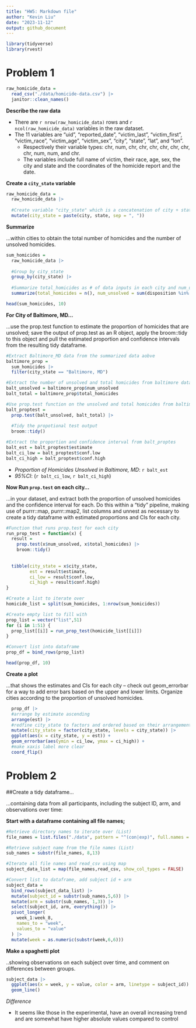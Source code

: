 ```yaml
---
title: "HW5: Markdown file"
author: "Kevin Liu"
date: "2023-11-12"
output: github_document
---
```


```r
library(tidyverse)
library(rvest)
```

# Problem 1

```r
raw_homicide_data =
  read_csv("./data/homicide-data.csv") |> 
  janitor::clean_names()
```

__Describe the raw data__

* There are `r nrow(raw_homicide_data)` rows and `r ncol(raw_homicide_data)` variables in the raw dataset.
* The 11 variables are "uid", "reported_date", "victim_last", "victim_first", "victim_race", "victim_age", "victim_sex", "city", "state", "lat", and "lon".
  * Respectively their variable types: chr, num, chr, chr, chr, chr, chr, chr, chr, num, num, and chr. 
  * The variables include full name of victim, their race, age, sex, the city and state and the coordinates of the homicide report and the date.

__Create a `city_state` variable__

```r
raw_homicide_data = 
  raw_homicide_data |> 
  
  #Create variable "city_state" which is a concatenation of city + state separated by , .
  mutate(city_state = paste(city, state, sep = ", "))
```

__Summarize__ 

...within cities to obtain the total number of homicides and the number of unsolved homicides.

```r
sum_homicides =
  raw_homicide_data |> 
  
  #Group by city_state 
  group_by(city_state) |> 
  
  #Summarize total_homicides as # of data inputs in each city and num_unsolved the # of data with "Closed without arrest" and "Open/No arrest" as the string value for disposition
  summarize(total_homicides = n(), num_unsolved = sum(disposition %in% c("Closed without arrest", "Open/No arrest"))) 

head(sum_homicides, 10)
```

__For City of Baltimore, MD...__

...use the prop.test function to estimate the proportion of homicides that are unsolved; save the output of prop.test as an R object, apply the broom::tidy to this object and pull the estimated proportion and confidence intervals from the resulting tidy dataframe.

```r
#Extract Baltimore_MD data from the summarized data aobve
baltimore_prop = 
  sum_homicides |> 
  filter(city_state == "Baltimore, MD")

#Extract the number of unsolved and total homicides from baltimore dataset
balt_unsolved = baltimore_prop$num_unsolved
balt_total = baltimore_prop$total_homicides

#Use prop.test function on the unsolved and total homicides from baltimore
balt_proptest = 
  prop.test(balt_unsolved, balt_total) |> 
  
  #Tidy the propotional test output
  broom::tidy()

#Extract the proportion and confidence interval from balt_proptes
balt_est = balt_proptest$estimate
balt_ci_low = balt_proptest$conf.low
balt_ci_high = balt_proptest$conf.high

```
* _Proportion of Homicides Unsolved in Baltimore, MD_: `r balt_est`
* _95%CI_: (`r balt_ci_low`, `r balt_ci_high`)

__Now Run `prop.test` on each city...__

...in your dataset, and extract both the proportion of unsolved homicides and the confidence interval for each. Do this within a “tidy” pipeline, making use of purrr::map, purrr::map2, list columns and unnest as necessary to create a tidy dataframe with estimated proportions and CIs for each city.

```r
#Function that runs prop.test for each city
run_prop_test = function(x) {
  result = 
    prop.test(x$num_unsolved, x$total_homicides) |> 
    broom::tidy()
  
  
  tibble(city_state = x$city_state,
         est = result$estimate,
         ci_low = result$conf.low,
         ci_high = result$conf.high)
}

#Create a list to iterate over 
homicide_list = split(sum_homicides, 1:nrow(sum_homicides))

#Create empty list to fill with 
prop_list = vector("list",51)
for (i in 1:51) {
  prop_list[[i]] = run_prop_test(homicide_list[[i]])
}

#Convert list into dataframe
prop_df = bind_rows(prop_list)

head(prop_df, 10)
```

__Create a plot__

...that shows the estimates and CIs for each city – check out geom_errorbar for a way to add error bars based on the upper and lower limits. Organize cities according to the proportion of unsolved homicides.


```r
  prop_df |> 
  #arrange by estimate ascending
  arrange(est) |> 
  #redfine city_state to factors and ordered based on their arrangement by est
  mutate(city_state = factor(city_state, levels = city_state)) |> 
  ggplot(aes(x = city_state, y = est)) + 
  geom_errorbar(aes(ymin = ci_low, ymax = ci_high)) +
  #make xaxis label more clear
  coord_flip()
```


# Problem 2

##Create a tidy dataframe... 

...containing data from all participants, including the subject ID, arm, and observations over time:

__Start with a dataframe containing all file names;__

```r
#Retrieve directory names to iterate over (List)
file_names = list.files("./data", pattern = "^(con|exp)", full.names = TRUE)

#Retrieve subject name from the file names (List)
sub_names = substr(file_names, 8,13)

#Iterate all file names and read_csv using map
subject_data_list = map(file_names,read_csv, show_col_types = FALSE)

#Convert list to dataframe, add subject id + arm
subject_data = 
  bind_rows(subject_data_list) |> 
  mutate(subject_id = substr(sub_names,5,6)) |> 
  mutate(arm = substr(sub_names, 1,3)) |> 
  select(subject_id, arm, everything()) |> 
  pivot_longer(
    week_1:week_8,
    names_to = "week",
    values_to = "value"
  ) |> 
  mutate(week = as.numeric(substr(week,6,6)))

```

__Make a spaghetti plot__

..showing observations on each subject over time, and comment on differences between groups.

```r
subject_data |> 
  ggplot(aes(x = week, y = value, color = arm, linetype = subject_id)) +
  geom_line()
```
_Difference_

* It seems like those in the experimental, have an overall increasing trend and are somewhat have higher absolute values compared to control


